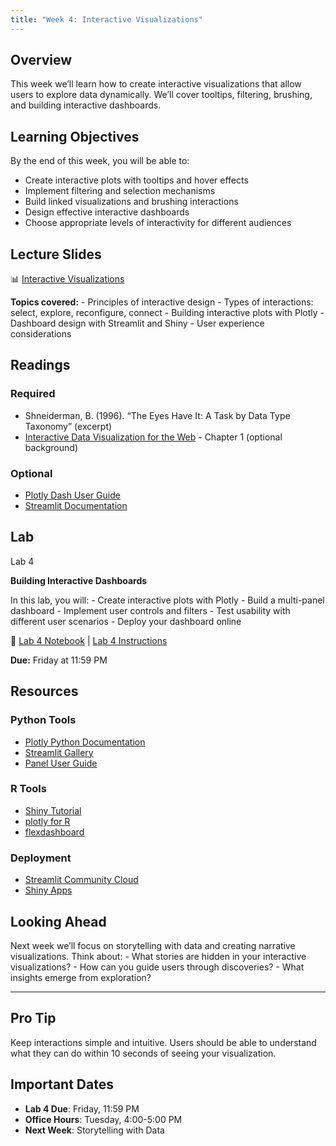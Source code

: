 ```yaml
---
title: "Week 4: Interactive Visualizations"
---
```


::: {.week-card}
## Overview
This week we'll learn how to create interactive visualizations that allow users to explore data dynamically. We'll cover tooltips, filtering, brushing, and building interactive dashboards.
:::

## Learning Objectives

By the end of this week, you will be able to:

- Create interactive plots with tooltips and hover effects
- Implement filtering and selection mechanisms
- Build linked visualizations and brushing interactions
- Design effective interactive dashboards
- Choose appropriate levels of interactivity for different audiences

## Lecture Slides

📊 [Interactive Visualizations](../slides/week04-interactive.pdf)

**Topics covered:**
- Principles of interactive design
- Types of interactions: select, explore, reconfigure, connect
- Building interactive plots with Plotly
- Dashboard design with Streamlit and Shiny
- User experience considerations

## Readings

### Required
- Shneiderman, B. (1996). "The Eyes Have It: A Task by Data Type Taxonomy" (excerpt)
- [Interactive Data Visualization for the Web](https://d3js.org/) - Chapter 1 (optional background)

### Optional
- [Plotly Dash User Guide](https://dash.plotly.com/)
- [Streamlit Documentation](https://docs.streamlit.io/)

## Lab

::: {.assignment-badge .lab}
Lab 4
:::

**Building Interactive Dashboards**

In this lab, you will:
- Create interactive plots with Plotly
- Build a multi-panel dashboard
- Implement user controls and filters
- Test usability with different user scenarios
- Deploy your dashboard online

📘 [Lab 4 Notebook](../labs/lab04.ipynb) | [Lab 4 Instructions](../labs/lab04-instructions.html)

**Due:** Friday at 11:59 PM

## Resources

### Python Tools
- [Plotly Python Documentation](https://plotly.com/python/)
- [Streamlit Gallery](https://streamlit.io/gallery)
- [Panel User Guide](https://panel.holoviz.org/)

### R Tools
- [Shiny Tutorial](https://shiny.rstudio.com/tutorial/)
- [plotly for R](https://plotly.com/r/)
- [flexdashboard](https://pkgs.rstudio.com/flexdashboard/)

### Deployment
- [Streamlit Community Cloud](https://streamlit.io/cloud)
- [Shiny Apps](https://www.shinyapps.io/)

## Looking Ahead

Next week we'll focus on storytelling with data and creating narrative visualizations. Think about:
- What stories are hidden in your interactive visualizations?
- How can you guide users through discoveries?
- What insights emerge from exploration?

---

::: {.callout-tip}
## Pro Tip
Keep interactions simple and intuitive. Users should be able to understand what they can do within 10 seconds of seeing your visualization.
:::

::: {.callout-warning}
## Important Dates
- **Lab 4 Due**: Friday, 11:59 PM
- **Office Hours**: Tuesday, 4:00-5:00 PM
- **Next Week**: Storytelling with Data
:::